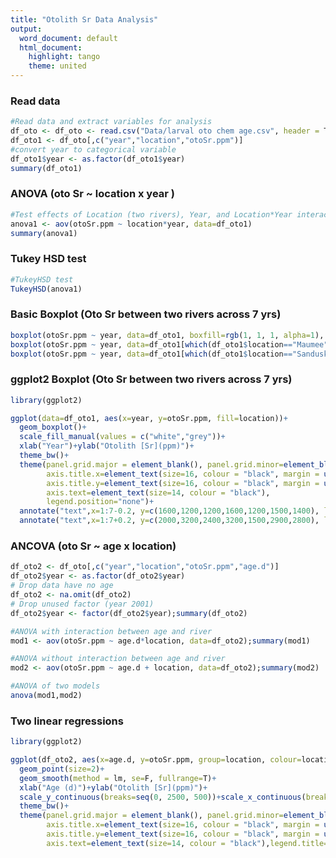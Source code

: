 ```yaml
---
title: "Otolith Sr Data Analysis"
output:
  word_document: default
  html_document:
    highlight: tango
    theme: united
---
```


### Read data

```r
#Read data and extract variables for analysis
df_oto <- df_oto <- read.csv("Data/larval oto chem age.csv", header = T)
df_oto1 <- df_oto[,c("year","location","otoSr.ppm")]
#convert year to categorical variable
df_oto1$year <- as.factor(df_oto1$year)
summary(df_oto1)

```

### ANOVA (oto Sr ~ location x year )

```r
#Test effects of Location (two rivers), Year, and Location*Year interaction on Otolith Sr 
anova1 <- aov(otoSr.ppm ~ location*year, data=df_oto1)
summary(anova1)

```

### Tukey HSD test

```r
#TukeyHSD test
TukeyHSD(anova1)
```

### Basic Boxplot (Oto Sr between two rivers across 7 yrs)

```r
boxplot(otoSr.ppm ~ year, data=df_oto1, boxfill=rgb(1, 1, 1, alpha=1), border=rgb(1, 1, 1, alpha=1), xlab="Year",ylab="Otolith [Sr](ppm)", cex.lab=1.3)
boxplot(otoSr.ppm ~ year, data=df_oto1[which(df_oto1$location=="Maumee"),], xaxt = "n", add = TRUE, boxfill="white",boxwex=0.3, at=1:7 - 0.15)
boxplot(otoSr.ppm ~ year, data=df_oto1[which(df_oto1$location=="Sandusky"),], xaxt = "n", add = TRUE, boxfill="grey",boxwex=0.3, at=1:7 + 0.15)

```

### ggplot2 Boxplot (Oto Sr between two rivers across 7 yrs)

```r
library(ggplot2)

ggplot(data=df_oto1, aes(x=year, y=otoSr.ppm, fill=location))+
  geom_boxplot()+
  scale_fill_manual(values = c("white","grey"))+
  xlab("Year")+ylab("Otolith [Sr](ppm)")+
  theme_bw()+
  theme(panel.grid.major = element_blank(), panel.grid.minor=element_blank(),
        axis.title.x=element_text(size=16, colour = "black", margin = unit(c(6, 0, 0, 0), "mm")),
        axis.title.y=element_text(size=16, colour = "black", margin = unit(c(0, 5, 0, 0), "mm")),
        axis.text=element_text(size=14, colour = "black"),
        legend.position="none")+
  annotate("text",x=1:7-0.2, y=c(1600,1200,1200,1600,1200,1500,1400), label=c("a","a","a","a","a","a","a"), size=6)+
  annotate("text",x=1:7+0.2, y=c(2000,3200,2400,3200,1500,2900,2800), label=c("b","bc","bd","cd","ae","cd","bce"), size=6)


```



### ANCOVA (oto Sr ~ age x location)
```r
df_oto2 <- df_oto[,c("year","location","otoSr.ppm","age.d")]
df_oto2$year <- as.factor(df_oto2$year)
# Drop data have no age 
df_oto2 <- na.omit(df_oto2)
# Drop unused factor (year 2001)
df_oto2$year <- factor(df_oto2$year);summary(df_oto2)

```

```r
#ANOVA with interaction between age and river
mod1 <- aov(otoSr.ppm ~ age.d*location, data=df_oto2);summary(mod1)

#ANOVA without interaction between age and river
mod2 <- aov(otoSr.ppm ~ age.d + location, data=df_oto2);summary(mod2)

#ANOVA of two models
anova(mod1,mod2)
```


### Two linear regressions
```r
library(ggplot2)

ggplot(df_oto2, aes(x=age.d, y=otoSr.ppm, group=location, colour=location, shape=year))+
  geom_point(size=2)+
  geom_smooth(method = lm, se=F, fullrange=T)+
  xlab("Age (d)")+ylab("Otolith [Sr](ppm)")+
  scale_y_continuous(breaks=seq(0, 2500, 500))+scale_x_continuous(breaks=seq(0, 24, 2))+
  theme_bw()+
  theme(panel.grid.major = element_blank(), panel.grid.minor=element_blank(),
        axis.title.x=element_text(size=16, colour = "black", margin = unit(c(5, 0, 0, 0), "mm")),
        axis.title.y=element_text(size=16, colour = "black", margin = unit(c(0, 5, 0, 0), "mm")),
        axis.text=element_text(size=14, colour = "black"),legend.title=element_blank() )
```

